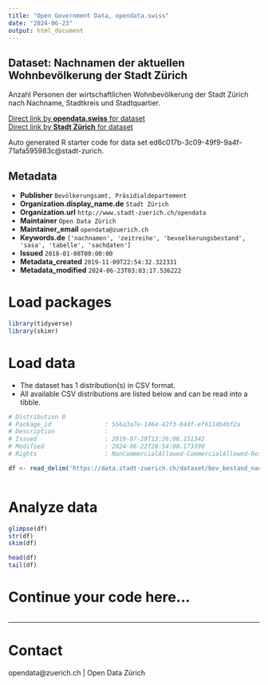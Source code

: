 ```yaml
---
title: "Open Government Data, opendata.swiss"
date: "2024-06-23"
output: html_document
---
```


## Dataset: Nachnamen der aktuellen Wohnbevölkerung der Stadt Zürich

Anzahl Personen der wirtschaftlichen Wohnbevölkerung der Stadt Zürich nach Nachname, Stadtkreis und Stadtquartier.


[Direct link by **opendata.swiss** for dataset](https://opendata.swiss/de/dataset/nachnamen-der-aktuellen-wohnbevolkerung-der-stadt-zurich2)<br>
[Direct link by **Stadt Zürich** for dataset](https://data.stadt-zuerich.ch/dataset/bev_bestand_nachnamen_stadtquartier_od3710)

Auto generated R starter code for data set ed6c017b-3c09-49f9-9a4f-71afa595983c@stadt-zurich.

## Metadata

- **Publisher** `Bevölkerungsamt, Präsidialdepartement`
- **Organization.display_name.de** `Stadt Zürich`
- **Organization.url** `http://www.stadt-zuerich.ch/opendata`
- **Maintainer** `Open Data Zürich`
- **Maintainer_email** `opendata@zuerich.ch`
- **Keywords.de** `['nachnamen', 'zeitreihe', 'bevoelkerungsbestand', 'sasa', 'tabelle', 'sachdaten']`
- **Issued** `2018-01-08T00:00:00`
- **Metadata_created** `2019-11-09T22:54:32.322331`
- **Metadata_modified** `2024-06-23T03:03:17.536222`


# Load packages

```r

library(tidyverse)
library(skimr)

```

# Load data

-   The dataset has 1 distribution(s) in CSV format.
-   All available CSV distributions are listed below and can be read into a tibble.

```r

# Distribution 0
# Package_id               : 556a3a7e-1464-42f3-844f-ef6114b4bf2a
# Description              : 
# Issued                   : 2019-07-29T13:26:06.151342
# Modified                 : 2024-06-22T20:54:08.173390
# Rights                   : NonCommercialAllowed-CommercialAllowed-ReferenceNotRequired

df <- read_delim('https://data.stadt-zuerich.ch/dataset/bev_bestand_nachnamen_stadtquartier_od3710/download/BEV371OD3710.csv')



```

# Analyze data

```r

glimpse(df)
str(df)
skim(df)

head(df)
tail(df)

```

# Continue your code here...

```r

```

------------------------------------------------------------------------

# Contact

opendata@zuerich.ch | Open Data Zürich
